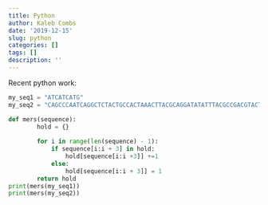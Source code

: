 ```yaml
---
title: Python
author: Kaleb Combs
date: '2019-12-15'
slug: python
categories: []
tags: []
description: ''
---
```

Recent python work:
```python
my_seq1 = "ATCATCATG"
my_seq2 = "CAGCCCAATCAGGCTCTACTGCCACTAAACTTACGCAGGATATATTTACGCCGACGTACT"

def mers(sequence):
        hold = {}
        
        for i in range(len(sequence) - 1):
            if sequence[i:i + 3] in hold:
                hold[sequence[i:i +3]] +=1
            else:
                hold[sequence[i:i + 3]] = 1
        return hold
print(mers(my_seq1))
print(mers(my_seq2))
```
